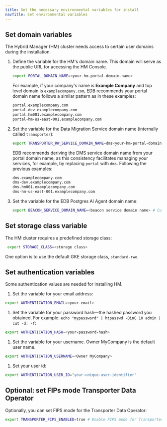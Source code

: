 ```yaml
---
title: Set the necessary environmental variables for install
navTitle: Set environmental variables
---
```


## Set domain variables

The Hybrid Manager (HM) cluster needs access to certain user domains during the installation.

1. Define the variable for the HM's domain name. This domain will serve as the public URL for accessing the HM Console.

    ```bash
    export PORTAL_DOMAIN_NAME=<your-hm-portal-domain-name>
    ```
    
    For example, if your company's name is **Example Company** and top level domain is `examplecompany.com`, EDB recommends your portal domain name follows a similar pattern as in these examples:

    ```bash
    portal.examplecompany.com               
    portal-dev.examplecompany.com           
    portal.hm001.examplecompany.com         
    portal-hm-us-east-001.examplecompany.com
    ```

1. Set the variable for the Data Migration Service domain name (internally called `transporter`): 

    ```bash
    export TRANSPORTER_RW_SERVICE_DOMAIN_NAME=dms<your-hm-portal-domain-name> # Customer domain name for the EDB Postgres AI Platform Transporter RW Service
    ```

    EDB recommends deriving the DMS service domain name from your portal domain name, as this consistency facilitates managing your services, for example, by replacing `portal` with `dms`. Following the previous examples:

    ```bash
    dms.examplecompany.com               
    dms-dev.examplecompany.com           
    dms.hm001.examplecompany.com         
    dms-hm-us-east-001.examplecompany.com
    ```

1. Set the variable for the EDB Postgres AI Agent domain name:

    ```bash
    export BEACON_SERVICE_DOMAIN_NAME=<beacon service domain name> # Customer domain name for the EDB Postgres AI Beacon Service
    ```

## Set storage class variable

The HM cluster requires a predefined storage class:

```bash
 export STORAGE_CLASS=<storage class> 
```

One option is to use the default GKE storage class, `standard-rwo`.

## Set authentication variables

Some authentication values are needed for installing HM.

1. Set the variable for your email address:

```bash
export AUTHENTICATION_EMAIL=<your-email>
```

1. Set the variable for your password hash&mdash;the hashed password you obtained.
For example: `echo "mypassword" | htpasswd -BinC 10 admin | cut -d: -f`:

```bash
export AUTHENTICATION_HASH=<your-password-hash>  
```

1. Set the variable for your username.
Owner MyCompany is the default user name.

```bash
export AUTHENTICATION_USERNAME=<Owner MyCompany>
```

1. Set your user id:


```bash
export AUTHENTICATION_USER_ID="your-unique-user-identifier"
```

## Optional: set FIPs mode Transporter Data Operator

Optionally, you can set FIPS mode for the Transporter Data Operator:

```bash
export TRANSPORTER_FIPS_ENABLED=true # Enable FIPS mode for Transporter Data Operator
```
